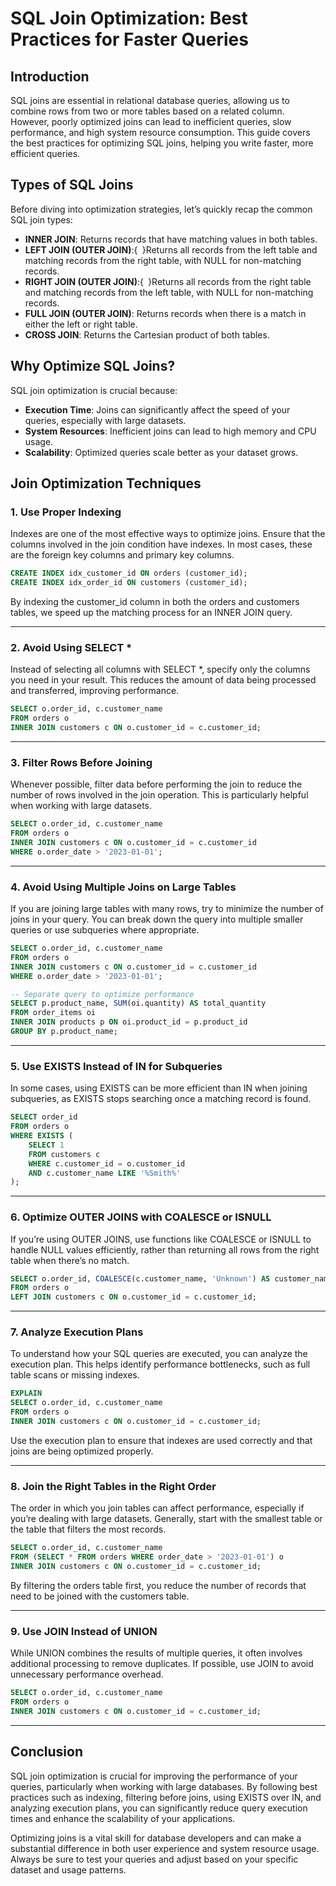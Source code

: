 
# SQL Join Optimization: Best Practices for Faster Queries

## Introduction

SQL joins are essential in relational database queries, allowing us to combine rows from two or more tables based on a related column. However, poorly optimized joins can lead to inefficient queries, slow performance, and high system resource consumption. This guide covers the best practices for optimizing SQL joins, helping you write faster, more efficient queries.

## Types of SQL Joins

Before diving into optimization strategies, let’s quickly recap the common SQL join types:

- **INNER JOIN**: Returns records that have matching values in both tables.
- **LEFT JOIN (OUTER JOIN)**:{` `}Returns all records from the left table and matching records from the right table, with <MyCode>NULL</MyCode> for non-matching records.
- **RIGHT JOIN (OUTER JOIN)**:{` `}Returns all records from the right table and matching records from the left table, with <MyCode>NULL</MyCode> for non-matching records.
- **FULL JOIN (OUTER JOIN)**: Returns records when there is a match in either the left or right table.
- **CROSS JOIN**: Returns the Cartesian product of both tables.

## Why Optimize SQL Joins?

SQL join optimization is crucial because:

- **Execution Time**: Joins can significantly affect the speed of your queries, especially with large datasets.
- **System Resources**: Inefficient joins can lead to high memory and CPU usage.
- **Scalability**: Optimized queries scale better as your dataset grows.

## Join Optimization Techniques

### 1. Use Proper Indexing

Indexes are one of the most effective ways to optimize joins. Ensure that the columns involved in the join condition have indexes. In most cases, these are the foreign key columns and primary key columns.

```sql
CREATE INDEX idx_customer_id ON orders (customer_id);
CREATE INDEX idx_order_id ON customers (customer_id);
```

By indexing the <MyCode>customer_id</MyCode> column in both the <MyCode>orders</MyCode> and <MyCode>customers</MyCode> tables, we speed up the matching process for an <MyCode>INNER JOIN</MyCode> query.

---

### 2. Avoid Using <MyCode noBackticks>SELECT \*</MyCode>

Instead of selecting all columns with <MyCode noBackticks>SELECT \*</MyCode>, specify only the columns you need in your result. This reduces the amount of data being processed and transferred, improving performance.

```sql
SELECT o.order_id, c.customer_name
FROM orders o
INNER JOIN customers c ON o.customer_id = c.customer_id;
```

---

### 3. Filter Rows Before Joining

Whenever possible, filter data before performing the join to reduce the number of rows involved in the join operation. This is particularly helpful when working with large datasets.

```sql
SELECT o.order_id, c.customer_name
FROM orders o
INNER JOIN customers c ON o.customer_id = c.customer_id
WHERE o.order_date > '2023-01-01';
```

---

### 4. Avoid Using Multiple Joins on Large Tables

If you are joining large tables with many rows, try to minimize the number of joins in your query. You can break down the query into multiple smaller queries or use subqueries where appropriate.

```sql
SELECT o.order_id, c.customer_name
FROM orders o
INNER JOIN customers c ON o.customer_id = c.customer_id
WHERE o.order_date > '2023-01-01';

-- Separate query to optimize performance
SELECT p.product_name, SUM(oi.quantity) AS total_quantity
FROM order_items oi
INNER JOIN products p ON oi.product_id = p.product_id
GROUP BY p.product_name;
```

---

### 5. Use <MyCode noBackticks>EXISTS</MyCode> Instead of <MyCode noBackticks>IN</MyCode> for Subqueries

In some cases, using <MyCode noBackticks>EXISTS</MyCode> can be more efficient than <MyCode noBackticks>IN</MyCode> when joining subqueries, as <MyCode noBackticks>EXISTS</MyCode> stops searching once a matching record is found.

```sql
SELECT order_id
FROM orders o
WHERE EXISTS (
    SELECT 1
    FROM customers c
    WHERE c.customer_id = o.customer_id
    AND c.customer_name LIKE '%Smith%'
);
```

---

### 6. Optimize <MyCode>OUTER JOINS</MyCode> with <MyCode>COALESCE</MyCode> or <MyCode>ISNULL</MyCode>

If you’re using <MyCode>OUTER JOINS</MyCode>, use functions like <MyCode>COALESCE</MyCode> or <MyCode>ISNULL</MyCode> to handle <MyCode>NULL</MyCode> values efficiently, rather than returning all rows from the right table when there’s no match.

```sql
SELECT o.order_id, COALESCE(c.customer_name, 'Unknown') AS customer_name
FROM orders o
LEFT JOIN customers c ON o.customer_id = c.customer_id;
```

---

### 7. Analyze Execution Plans

To understand how your SQL queries are executed, you can analyze the execution plan. This helps identify performance bottlenecks, such as full table scans or missing indexes.

```sql
EXPLAIN
SELECT o.order_id, c.customer_name
FROM orders o
INNER JOIN customers c ON o.customer_id = c.customer_id;
```

Use the execution plan to ensure that indexes are used correctly and that joins are being optimized properly.

---

### 8. Join the Right Tables in the Right Order

The order in which you join tables can affect performance, especially if you’re dealing with large datasets. Generally, start with the smallest table or the table that filters the most records.

```sql
SELECT o.order_id, c.customer_name
FROM (SELECT * FROM orders WHERE order_date > '2023-01-01') o
INNER JOIN customers c ON o.customer_id = c.customer_id;
```

By filtering the <MyCode noBackticks>orders</MyCode> table first, you reduce the number of records that need to be joined with the <MyCode noBackticks>customers</MyCode> table.

---

### 9. Use <MyCode noBackticks>JOIN</MyCode> Instead of <MyCode noBackticks>UNION</MyCode>

While <MyCode noBackticks>UNION</MyCode> combines the results of multiple queries, it often involves additional processing to remove duplicates. If possible, use <MyCode noBackticks>JOIN</MyCode> to avoid unnecessary performance overhead.

```sql
SELECT o.order_id, c.customer_name
FROM orders o
INNER JOIN customers c ON o.customer_id = c.customer_id;
```

---

## Conclusion

SQL join optimization is crucial for improving the performance of your queries, particularly when working with large databases. By following best practices such as indexing, filtering before joins, using <MyCode noBackticks>EXISTS </MyCode>over <MyCode noBackticks>IN</MyCode>, and analyzing execution plans, you can significantly reduce query execution times and enhance the scalability of your applications.

Optimizing joins is a vital skill for database developers and can make a substantial difference in both user experience and system resource usage. Always be sure to test your queries and adjust based on your specific dataset and usage patterns.
